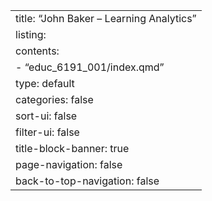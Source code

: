 ---
title: "John Baker – Learning Analytics"
listing: 
  contents:
      - "educ_6191_001/index.qmd"
  type: default
  categories: false 
  sort-ui: false
  filter-ui: false
title-block-banner: true
page-navigation: false
back-to-top-navigation: false
---